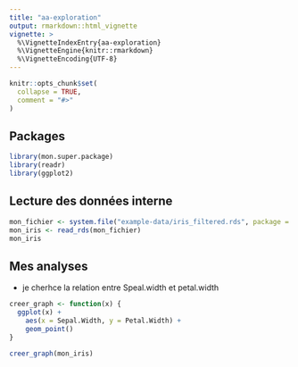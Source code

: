 ```yaml
---
title: "aa-exploration"
output: rmarkdown::html_vignette
vignette: >
  %\VignetteIndexEntry{aa-exploration}
  %\VignetteEngine{knitr::rmarkdown}
  %\VignetteEncoding{UTF-8}
---
```


```r
knitr::opts_chunk$set(
  collapse = TRUE,
  comment = "#>"
)
```

## Packages
```r
library(mon.super.package)
library(readr)
library(ggplot2)
```

## Lecture des données interne
```r
mon_fichier <- system.file("example-data/iris_filtered.rds", package = "mon.super.package")
mon_iris <- read_rds(mon_fichier)
mon_iris
```

## Mes analyses

- je cherhce la relation entre Speal.width et petal.width

```r
creer_graph <- function(x) {
  ggplot(x) +
    aes(x = Sepal.Width, y = Petal.Width) +
    geom_point()
}

creer_graph(mon_iris)
```




